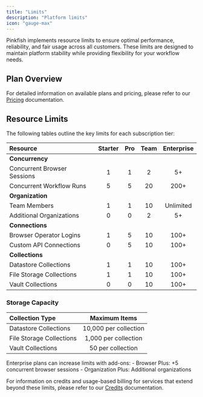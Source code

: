 ```yaml
---
title: "Limits"
description: "Platform limits"
icon: "gauge-max"
---
```


Pinkfish implements resource limits to ensure optimal performance, reliability, and fair usage across all customers. These limits are designed to maintain platform stability while providing flexibility for your workflow needs.

## Plan Overview

For detailed information on available plans and pricing, please refer to our [Pricing](/essentials/pricing) documentation.

## Resource Limits

The following tables outline the key limits for each subscription tier:

| Resource                    | Starter | Pro | Team | Enterprise |
| :-------------------------- | :-----: | :-: | :--: | :--------: |
| **Concurrency**             |         |     |      |            |
| Concurrent Browser Sessions |    1    |  1  |  2   |     5+     |
| Concurrent Workflow Runs    |    5    |  5  |  20  |    200+    |
| **Organization**            |         |     |      |            |
| Team Members                |    1    |  1  |  10  | Unlimited  |
| Additional Organizations    |    0    |  0  |  2   |     5+     |
| **Connections**             |         |     |      |            |
| Browser Operator Logins     |    1    |  5  |  10  |    100+    |
| Custom API Connections      |    0    |  5  |  10  |    100+    |
| **Collections**             |         |     |      |            |
| Datastore Collections       |    1    |  1  |  10  |    100+    |
| File Storage Collections    |    1    |  1  |  10  |    100+    |
| Vault Collections           |    0    |  0  |  10  |    100+    |

### Storage Capacity

| Collection Type          |     Maximum Items     |
| :----------------------- | :-------------------: |
| Datastore Collections    | 10,000 per collection |
| File Storage Collections | 1,000 per collection  |
| Vault Collections        |   50 per collection   |

<Info>
  Enterprise plans can increase limits with add-ons: - Browser Plus: +5
  concurrent browser sessions - Organization Plus: Additional organizations
</Info>

For information on credits and usage-based billing for services that extend beyond these limits, please refer to our [Credits](/essentials/credits) documentation.
